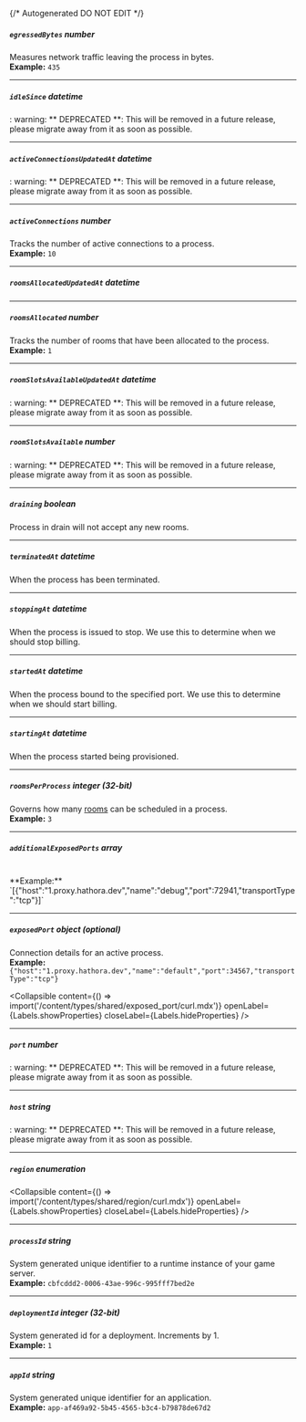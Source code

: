 {/* Autogenerated DO NOT EDIT  */}

##### `egressedBytes` _number_
Measures network traffic leaving the process in bytes.
<br/>
**Example:** `435`

---
##### `idleSince` _datetime_
: warning: \*\* DEPRECATED \*\*: This will be removed in a future release, please migrate away from it as soon as possible.

---
##### `activeConnectionsUpdatedAt` _datetime_
: warning: \*\* DEPRECATED \*\*: This will be removed in a future release, please migrate away from it as soon as possible.

---
##### `activeConnections` _number_
Tracks the number of active connections to a process.
<br/>
**Example:** `10`

---
##### `roomsAllocatedUpdatedAt` _datetime_

---
##### `roomsAllocated` _number_
Tracks the number of rooms that have been allocated to the process.
<br/>
**Example:** `1`

---
##### `roomSlotsAvailableUpdatedAt` _datetime_
: warning: \*\* DEPRECATED \*\*: This will be removed in a future release, please migrate away from it as soon as possible.

---
##### `roomSlotsAvailable` _number_
: warning: \*\* DEPRECATED \*\*: This will be removed in a future release, please migrate away from it as soon as possible.

---
##### `draining` _boolean_
Process in drain will not accept any new rooms.

---
##### `terminatedAt` _datetime_
When the process has been terminated.

---
##### `stoppingAt` _datetime_
When the process is issued to stop. We use this to determine when we should stop billing.

---
##### `startedAt` _datetime_
When the process bound to the specified port. We use this to determine when we should start billing.

---
##### `startingAt` _datetime_
When the process started being provisioned.

---
##### `roomsPerProcess` _integer (32-bit)_
Governs how many [rooms](https://hathora.dev/docs/concepts/hathora\-entities\#room) can be scheduled in a process.
<br/>
**Example:** `3`

---
##### `additionalExposedPorts` _array_
<br/>
**Example:** `[{"host":"1.proxy.hathora.dev","name":"debug","port":72941,"transportType":"tcp"}]`

---
##### `exposedPort` _object (optional)_
Connection details for an active process.
<br/>
**Example:** `{"host":"1.proxy.hathora.dev","name":"default","port":34567,"transportType":"tcp"}`

<Collapsible content={() => import('/content/types/shared/exposed_port/curl.mdx')} openLabel={Labels.showProperties} closeLabel={Labels.hideProperties} />


---
##### `port` _number_
: warning: \*\* DEPRECATED \*\*: This will be removed in a future release, please migrate away from it as soon as possible.

---
##### `host` _string_
: warning: \*\* DEPRECATED \*\*: This will be removed in a future release, please migrate away from it as soon as possible.

---
##### `region` _enumeration_

<Collapsible content={() => import('/content/types/shared/region/curl.mdx')} openLabel={Labels.showProperties} closeLabel={Labels.hideProperties} />


---
##### `processId` _string_
System generated unique identifier to a runtime instance of your game server.
<br/>
**Example:** `cbfcddd2-0006-43ae-996c-995fff7bed2e`

---
##### `deploymentId` _integer (32-bit)_
System generated id for a deployment. Increments by 1.
<br/>
**Example:** `1`

---
##### `appId` _string_
System generated unique identifier for an application.
<br/>
**Example:** `app-af469a92-5b45-4565-b3c4-b79878de67d2`


